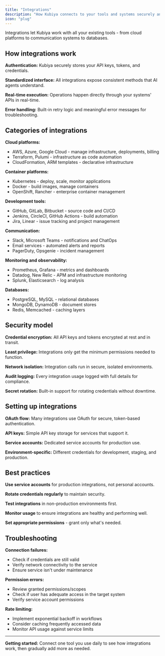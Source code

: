 ```yaml
---
title: "Integrations"
description: "How Kubiya connects to your tools and systems securely and reliably"
icon: "plug"
---
```


Integrations let Kubiya work with all your existing tools - from cloud platforms to communication systems to databases.

## How integrations work

**Authentication:** Kubiya securely stores your API keys, tokens, and credentials.

**Standardized interface:** All integrations expose consistent methods that AI agents understand.

**Real-time execution:** Operations happen directly through your systems' APIs in real-time.

**Error handling:** Built-in retry logic and meaningful error messages for troubleshooting.

## Categories of integrations

**Cloud platforms:**
- AWS, Azure, Google Cloud - manage infrastructure, deployments, billing
- Terraform, Pulumi - infrastructure as code automation
- CloudFormation, ARM templates - declarative infrastructure

**Container platforms:**
- Kubernetes - deploy, scale, monitor applications
- Docker - build images, manage containers
- OpenShift, Rancher - enterprise container management

**Development tools:**
- GitHub, GitLab, Bitbucket - source code and CI/CD
- Jenkins, CircleCI, GitHub Actions - build automation
- Jira, Linear - issue tracking and project management

**Communication:**
- Slack, Microsoft Teams - notifications and ChatOps
- Email services - automated alerts and reports
- PagerDuty, Opsgenie - incident management

**Monitoring and observability:**
- Prometheus, Grafana - metrics and dashboards
- Datadog, New Relic - APM and infrastructure monitoring
- Splunk, Elasticsearch - log analysis

**Databases:**
- PostgreSQL, MySQL - relational databases
- MongoDB, DynamoDB - document stores
- Redis, Memcached - caching layers

## Security model

**Credential encryption:** All API keys and tokens encrypted at rest and in transit.

**Least privilege:** Integrations only get the minimum permissions needed to function.

**Network isolation:** Integration calls run in secure, isolated environments.

**Audit logging:** Every integration usage logged with full details for compliance.

**Secret rotation:** Built-in support for rotating credentials without downtime.

## Setting up integrations

**OAuth flow:** Many integrations use OAuth for secure, token-based authentication.

**API keys:** Simple API key storage for services that support it.

**Service accounts:** Dedicated service accounts for production use.

**Environment-specific:** Different credentials for development, staging, and production.

## Best practices

**Use service accounts** for production integrations, not personal accounts.

**Rotate credentials regularly** to maintain security.

**Test integrations** in non-production environments first.

**Monitor usage** to ensure integrations are healthy and performing well.

**Set appropriate permissions** - grant only what's needed.

## Troubleshooting

**Connection failures:**
- Check if credentials are still valid
- Verify network connectivity to the service
- Ensure service isn't under maintenance

**Permission errors:**
- Review granted permissions/scopes
- Check if user has adequate access in the target system
- Verify service account permissions

**Rate limiting:**
- Implement exponential backoff in workflows
- Consider caching frequently accessed data
- Monitor API usage against service limits

---

**Getting started:** Connect one tool you use daily to see how integrations work, then gradually add more as needed.